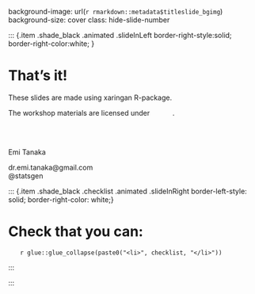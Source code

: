 

background-image: url(`r rmarkdown::metadata$titleslide_bgimg`)
background-size: cover
class: hide-slide-number


::: grid

::: {.item .shade_black .animated .slideInLeft border-right-style:solid; border-right-color:white; }

# That's it!

These slides are made using xaringan R-package.

The workshop materials are licensed under [<img src="images/cc.svg" style="height:1em"/><img src="images/by.svg" style="height:1em"/><img src="images/sa.svg" style="height:1em"/>](https://creativecommons.org/licenses/by-sa/3.0/au/).

<br><br>

Emi Tanaka

<i class="fas fa-envelope faa-float animated"></i> dr.emi.tanaka@gmail.com<br>
<i class="fab fa-twitter faa-float animated faa-fast"></i>  @statsgen


:::

::: {.item .shade_black .checklist .animated .slideInRight border-left-style: solid; border-right-color: white;}

# Check that you can:

<ul>
`r glue::glue_collapse(paste0("<li>", checklist, "</li>"))`
</ul>

:::

:::
